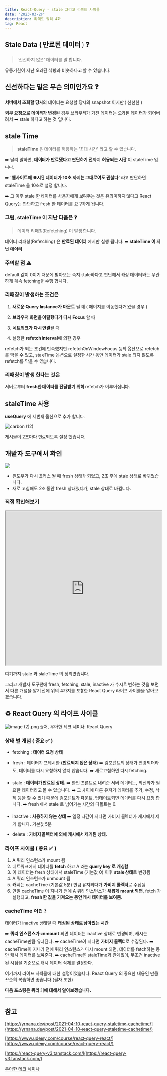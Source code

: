 ```yaml
---
title: React-Query - stale 그리고 라이프 사이클
date: "2023-03-20"
description: 리액트 쿼리 4화
tag: React
---
```


## Stale Data ( 만료된 데이터 ) ❓

> '신선하지 않은' 데이터를 말 합니다.

유통기한이 지난 오래된 식빵과 비슷하다고 할 수 있습니다.

## 신선하다는 말은 무슨 의미인가요 ❓

**서버에서 조회할 당시**의 데이터는 요청할 당시의 snapshot 이지만 ( 신선한 )

**외부 요청으로 데이터가 변경**된 경우 브라우저가 가진 데이터는 오래된 데이터가 되어버려서
➡️ stale 하다고 하는 것 입니다.

## stale Time

> **staleTime** 은 데이터를 허용하는 '최대 시간' 라고 할 수 있습니다.

➡️ 달리 말하면, **데이터가 만료됐다고 판단하기 전**까지 **허용되는 시간** 이 staleTime 입니다.

➡️ **'웹사이트에 표시된 데이터가 10초 까지는 그대로여도 괜찮다'** 라고 판단하면 staleTime 을 10초로 설정 합니다.

➡️ 그 이후 stale 한 데이터를 사용자에게 보여주는 것은 유의미하지 않다고 React Query는 판단하고 fresh 한 데이터를 요구하게 됩니다.

### 그럼, staleTime 이 지난 다음은 ❓

> 데이터 리패칭(Refetching) 이 발생 합니다.

데이터 리패칭(Refetching) 은 **만료된 데이터** 에서만 실행 됩니다.
➡️ **staleTime 이 지난 데이터**

### 주의할 점 ⚠️

default 값이 0이기 때문에 받아오는 즉지 stale하다고 판단해서
캐싱 데이터와는 무관하게 계속 fetching을 수행 합니다.

### 리패칭이 발생하는 조건은

1. **새로운 Query Instance가 마운트** 될 때 ( 페이지를 이동했다가 왔을 경우 )

2. **브라우저 화면을 이탈했다가 다시 Focus** 할 때

3. **네트워크가 다시 연결**될 때

4. 설정한 **refetch interval**에 의한 경우

refetch가 되는 조건에 만족했지만 refetchOnWindowFocus 등의 옵션으로 refetch를 막을 수 있고,
staleTime 옵션으로 설정한 시간 동안 데이터가 stale 되지 않도록 refetch를 막을 수 있습니다.

### 리패칭이 발생 한다는 것은

서버로부터 **fresh한 데이터를 전달받기 위해** refetch가 이루어집니다.

## staleTime 사용

**useQuery** 에 세번째 옵션으로 추가 합니다.

![carbon (12)](https://user-images.githubusercontent.com/87301268/225818397-464b11bb-8b17-48b9-b399-4333726d890b.png)

게시물이 2초마다 만료되도록 설정 했습니다.

## 개발자 도구에서 확인

![](https://velog.velcdn.com/images/hoho_0815/post/396d19df-6648-4421-bd2f-8dae326d3939/image.gif)

-   윈도우가 다시 포커스 될 때 fresh 상태가 되었고, 2초 후에 stale 상태로 바뀌었습니다.
-   새로 고침해도 2초 동안 fresh 상태였다가, stale 상태로 바뀝니다.

### 직접 확인해보기

<iframe
    src="https://codesandbox.io/embed/react-query-3-48rmdj?fontsize=14&hidenavigation=1&theme=dark"
    width="100%"
    height="500px"
></iframe>

여기까지 stale 과 staleTime 의 정리였습니다.

그리고 개발자 도구안에 fresh, fetching, stale, inactive 가 수시로 변하는 것을 보면서
다른 개념을 알기 전에 위의 4가지를 포함한 React Query 라이프 사이클을 알아보겠습니다.

## ♻️ React Query 의 라이프 사이클

![image (2).png](https://user-images.githubusercontent.com/87301268/225827297-2e3c2b49-0d8d-4697-9c27-e1cdff340f97.png)
출처, 우아한 테크 세미나: React Query

### 상태 별 개념 ( 중요 ✅ )

-   fetching : **데이터 요청 상태**
-   fresh : 데이터가 프레시한 **(만료되지 않은 상태)**
    ➡️ 컴포넌트의 상태가 변경되더라도, 데이터를 다시 요청하지 않지 않습니다.
    ➡️ 새로고침하면 다시 fetching.

-   stale : **데이터가 만료된 상태.**
    ➡️ 한번 프론트로 내려준 서버 데이터는, 최신화가 필요한 데이터라고 볼 수 있습니다.
    ➡️ 그 사이에 다른 유저가 데이터를 추가, 수정, 삭제 등을 할 수 있기 때문에 컴포넌트가 마운트, 업데이트되면 데이터를 다시 요청 합니다.
    ➡️ fresh 에서 stale 로 넘어가는 시간의 디폴트는 0.
-   inactive : **사용하지 않는 상태**
    ➡️ 일정 시간이 지나면 가비지 콜렉터가 캐시에서 제거 합니다. 기본값 5분
-   delete : **가비지 콜렉터에 의해 캐시에서 제거된 상태.**

### 라이프 사이클 ( 중요 ✅ )

1. A 쿼리 인스턴스가 mount 됨
2. 네트워크에서 데이터를 **fetch** 하고 A 라는 **query key 로 캐싱함**
3. 이 데이터는 fresh 상태에서 staleTime (기본값 0) 이후 **stale 상태**로 변경됨
4. A 쿼리 인스턴스가 unmount 됨
5. **캐시**는 cacheTime (기본값 5분) 만큼 유지되다가 **가비지 콜렉터**로 수집됨
6. 만일 cacheTime 이 지나기 전에 A 쿼리 인스턴스가 **새롭게 mount 되면**, fetch 가 실행되고, **fresh 한 값을 가져오는 동안 캐시 데이터를 보여줌**.

### cacheTime 이란 ?

데이터가 inactive 상태일 때 **캐싱된 상태로 남아있는 시간**

➡️ **쿼리 인스턴스가 unmount** 되면 데이터는 inactive 상태로 변경되며, 캐시는 cacheTime만큼 유지된다.
➡️ cacheTime이 지나면 **가비지 콜렉터**로 수집된다.
➡️ cacheTime이 지나기 전에 쿼리 인스턴스가 다시 mount 되면, 데이터를 fetch하는 동안 캐시 데이터를 보여준다.
➡️ cacheTime은 staleTime과 관계없이, 무조건 inactive 된 시점을 기준으로 캐시 데이터 삭제를 결정한다.

여기까지 라이프 사이클에 대한 설명이었습니다. React Query 의 중요한 내용인 만큼 꾸준히 복습하면 좋습니다.(필자 또한)

**다음 포스팅은 쿼리 키에 대해서 알아보겠습니다.**

---

## 참고

[https://yrnana.dev/post/2021-04-10-react-query-staletime-cachetime/](https://yrnana.dev/post/2021-04-10-react-query-staletime-cachetime/)

[https://www.udemy.com/course/react-query-react/](https://www.udemy.com/course/react-query-react/)

[https://react-query-v3.tanstack.com/](https://react-query-v3.tanstack.com/)

[우아한 테크 세미나](https://www.youtube.com/watch?v=MArE6Hy371c)
